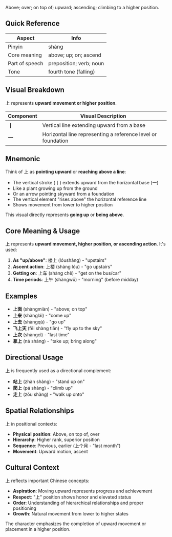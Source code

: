 Above; over; on top of; upward; ascending; climbing to a higher position.

## Quick Reference

| Aspect         | Info                    |
| -------------- | ----------------------- |
| Pinyin         | shàng                   |
| Core meaning   | above; up; on; ascend   |
| Part of speech | preposition; verb; noun |
| Tone           | fourth tone (falling)   |

## Visual Breakdown

上 represents **upward movement or higher position**.

| Component | Visual Description                                           |
| --------- | ------------------------------------------------------------ |
| **丨**    | Vertical line extending upward from a base                   |
| **一**    | Horizontal line representing a reference level or foundation |

## Mnemonic

Think of 上 as **pointing upward** or **reaching above a line**:

- The vertical stroke (丨) extends upward from the horizontal base (一)
- Like a plant growing up from the ground
- Or an arrow pointing skyward from a foundation
- The vertical element "rises above" the horizontal reference line
- Shows movement from lower to higher position

This visual directly represents **going up** or **being above**.

## Core Meaning & Usage

上 represents **upward movement, higher position, or ascending action**. It's used:

1. **As "up/above"**: 楼上 (lóushàng) - "upstairs"
2. **Ascent action**: 上楼 (shàng lóu) - "go upstairs"
3. **Getting on**: 上车 (shàng chē) - "get on the bus/car"
4. **Time periods**: 上午 (shàngwǔ) - "morning" (before midday)

## Examples

- **上面** (shàngmiàn) - "above; on top"
- **上来** (shànglái) - "come up"
- **上去** (shàngqù) - "go up"
- **飞上天** (fēi shàng tiān) - "fly up to the sky"
- **上次** (shàngcì) - "last time"
- **拿上** (ná shàng) - "take up; bring along"

## Directional Usage

上 is frequently used as a directional complement:

- **站上** (zhàn shàng) - "stand up on"
- **爬上** (pá shàng) - "climb up"
- **走上** (zǒu shàng) - "walk up onto"

## Spatial Relationships

上 in positional contexts:

- **Physical position**: Above, on top of, over
- **Hierarchy**: Higher rank, superior position
- **Sequence**: Previous, earlier (上个月 - "last month")
- **Movement**: Upward motion, ascent

## Cultural Context

上 reflects important Chinese concepts:

- **Aspiration**: Moving upward represents progress and achievement
- **Respect**: "上" position shows honor and elevated status
- **Order**: Understanding of hierarchical relationships and proper positioning
- **Growth**: Natural movement from lower to higher states

The character emphasizes the completion of upward movement or placement in a higher position.
